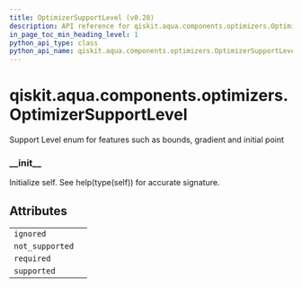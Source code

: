```yaml
---
title: OptimizerSupportLevel (v0.28)
description: API reference for qiskit.aqua.components.optimizers.OptimizerSupportLevel in qiskit v0.28
in_page_toc_min_heading_level: 1
python_api_type: class
python_api_name: qiskit.aqua.components.optimizers.OptimizerSupportLevel
---
```


<span id="qiskit-aqua-components-optimizers-optimizersupportlevel" />

# qiskit.aqua.components.optimizers.OptimizerSupportLevel

<Class id="qiskit.aqua.components.optimizers.OptimizerSupportLevel" isDedicatedPage={true} github="https://github.com/qiskit-community/qiskit-aqua/tree/stable/0.9/qiskit/aqua/components/optimizers/optimizer.py" signature="OptimizerSupportLevel(value)" modifiers="class">
  Support Level enum for features such as bounds, gradient and initial point

  ### \_\_init\_\_

  <Function id="qiskit.aqua.components.optimizers.OptimizerSupportLevel.__init__" signature="__init__()">
    Initialize self. See help(type(self)) for accurate signature.
  </Function>

  ## Attributes

  |                 |   |
  | --------------- | - |
  | `ignored`       |   |
  | `not_supported` |   |
  | `required`      |   |
  | `supported`     |   |
</Class>

